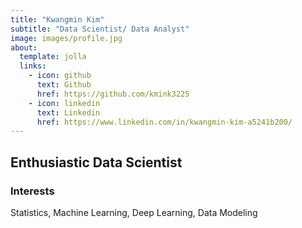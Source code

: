 ```yaml
---
title: "Kwangmin Kim"
subtitle: "Data Scientist/ Data Analyst"
image: images/profile.jpg
about:
  template: jolla
  links:
    - icon: github
      text: Github
      href: https://github.com/kmink3225
    - icon: linkedin
      text: Linkedin
      href: https://www.linkedin.com/in/kwangmin-kim-a5241b200/
---
```


## Enthusiastic Data Scientist

### Interests

Statistics, Machine Learning, Deep Learning, Data Modeling

### 

